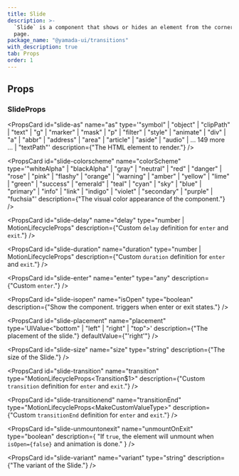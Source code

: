 ```yaml
---
title: Slide
description: >-
  `Slide` is a component that shows or hides an element from the corners of the
  page.
package_name: "@yamada-ui/transitions"
with_description: true
tab: Props
order: 1
---
```


## Props

### SlideProps

<PropsCard
  id="slide-as"
  name="as"
  type='"symbol" | "object" | "clipPath" | "text" | "g" | "marker" | "mask" | "p" | "filter" | "style" | "animate" | "div" | "a" | "abbr" | "address" | "area" | "article" | "aside" | "audio" | ... 149 more ... | "textPath"'
  description={"The HTML element to render."}
/>

<PropsCard
  id="slide-colorscheme"
  name="colorScheme"
  type='"whiteAlpha" | "blackAlpha" | "gray" | "neutral" | "red" | "danger" | "rose" | "pink" | "flashy" | "orange" | "warning" | "amber" | "yellow" | "lime" | "green" | "success" | "emerald" | "teal" | "cyan" | "sky" | "blue" | "primary" | "info" | "link" | "indigo" | "violet" | "secondary" | "purple" | "fuchsia"'
  description={"The visual color appearance of the component."}
/>

<PropsCard
  id="slide-delay"
  name="delay"
  type="number | MotionLifecycleProps<number>"
  description={"Custom `delay` definition for `enter` and `exit`."}
/>

<PropsCard
  id="slide-duration"
  name="duration"
  type="number | MotionLifecycleProps<number>"
  description={"Custom `duration` definition for `enter` and `exit`."}
/>

<PropsCard
  id="slide-enter"
  name="enter"
  type="any"
  description={"Custom `enter`."}
/>

<PropsCard
  id="slide-isopen"
  name="isOpen"
  type="boolean"
  description={"Show the component. triggers when enter or exit states."}
/>

<PropsCard
  id="slide-placement"
  name="placement"
  type='UIValue<"bottom" | "left" | "right" | "top">'
  description={"The placement of the slide."}
  defaultValue={"'right'"}
/>

<PropsCard
  id="slide-size"
  name="size"
  type="string"
  description={"The size of the Slide."}
/>

<PropsCard
  id="slide-transition"
  name="transition"
  type="MotionLifecycleProps<Transition$1>"
  description={"Custom `transition` definition for `enter` and `exit`."}
/>

<PropsCard
  id="slide-transitionend"
  name="transitionEnd"
  type="MotionLifecycleProps<MakeCustomValueType<TargetProperties>>"
  description={"Custom `transitionEnd` definition for `enter` and `exit`."}
/>

<PropsCard
  id="slide-unmountonexit"
  name="unmountOnExit"
  type="boolean"
  description={
    "If `true`, the element will unmount when `isOpen={false}` and animation is done."
  }
/>

<PropsCard
  id="slide-variant"
  name="variant"
  type="string"
  description={"The variant of the Slide."}
/>
